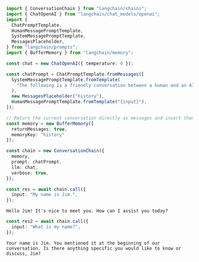 ```typescript
import { ConversationChain } from "langchain/chains";
import { ChatOpenAI } from "langchain/chat_models/openai";
import {
  ChatPromptTemplate,
  HumanMessagePromptTemplate,
  SystemMessagePromptTemplate,
  MessagesPlaceholder,
} from "langchain/prompts";
import { BufferMemory } from "langchain/memory";

const chat = new ChatOpenAI({ temperature: 0 });

const chatPrompt = ChatPromptTemplate.fromMessages([
  SystemMessagePromptTemplate.fromTemplate(
    "The following is a friendly conversation between a human and an AI. The AI is talkative and provides lots of specific details from its context. If the AI does not know the answer to a question, it truthfully says it does not know."
  ),
  new MessagesPlaceholder("history"),
  HumanMessagePromptTemplate.fromTemplate("{input}"),
]);

// Return the current conversation directly as messages and insert them into the MessagesPlaceholder in the above prompt.
const memory = new BufferMemory({
  returnMessages: true,
  memoryKey: "history"
});

const chain = new ConversationChain({
  memory,
  prompt: chatPrompt,
  llm: chat,
  verbose: true,
});

const res = await chain.call({
  input: "My name is Jim.",
});
```
```console
Hello Jim! It's nice to meet you. How can I assist you today?
```

```typescript
const res2 = await chain.call({
  input: "What is my name?",
});
```
```console
Your name is Jim. You mentioned it at the beginning of our conversation. Is there anything specific you would like to know or discuss, Jim?
```
